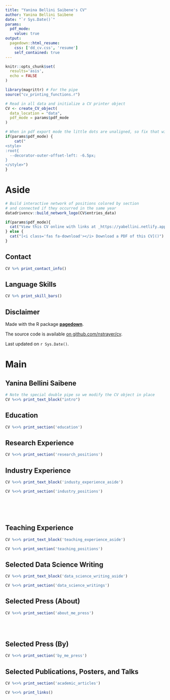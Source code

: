 ```yaml
---
title: "Yanina Bellini Saibene's CV"
author: Yanina Bellini Saibene
date: "`r Sys.Date()`"
params:
  pdf_mode:
    value: true
output:
  pagedown::html_resume:
    css: ['dd_cv.css', 'resume']
    self_contained: true
---
```


```r
knitr::opts_chunk$set(
  results='asis', 
  echo = FALSE
)

library(magrittr) # For the pipe
source("cv_printing_functions.r")

# Read in all data and initialize a CV printer object
CV <- create_CV_object(
  data_location = "data",  
  pdf_mode = params$pdf_mode
)

```


```r
# When in pdf export mode the little dots are unaligned, so fix that with some conditional CSS.
if(params$pdf_mode) {
    cat("
<style>
:root{
  --decorator-outer-offset-left: -6.5px;
}
</style>")
}
```


Aside
================================================================================

```r
# Build interactive network of positions colored by section
# and connected if they occurred in the same year
datadrivencv::build_network_logo(CV$entries_data)
```


```r
if(params$pdf_mode){
  cat("View this CV online with links at _https://yabellini.netlify.app/cv/_")
} else {
  cat("[<i class='fas fa-download'></i> Download a PDF of this CV]()")
}
```

Contact {#contact}
--------------------------------------------------------------------------------

```r
CV %>% print_contact_info()
```



Language Skills {#skills}
--------------------------------------------------------------------------------

```r
CV %>% print_skill_bars()
```



Disclaimer {#disclaimer}
--------------------------------------------------------------------------------

Made with the R package [**pagedown**](https://github.com/rstudio/pagedown). 

The source code is available [on github.com/nstrayer/cv](https://github.com/yabellini/CV).

Last updated on `r Sys.Date()`.



Main
================================================================================

Yanina Bellini Saibene {#title}
--------------------------------------------------------------------------------

```r
# Note the special double pipe so we modify the CV object in place
CV %<>% print_text_block("intro") 
```



Education {data-icon=graduation-cap data-concise=true}
--------------------------------------------------------------------------------

```r
CV %<>% print_section('education')
```



Research Experience {data-icon=laptop}
--------------------------------------------------------------------------------

```r
CV %<>% print_section('research_positions')
```



Industry Experience {data-icon=suitcase}
--------------------------------------------------------------------------------

::: aside
```r
CV %<>% print_text_block('industy_experience_aside')
```
:::

```r
CV %<>% print_section('industry_positions')
```

<!-- These breaks just force a new page so section doesnt get cut off -->
<br>
<br>
<br>

Teaching Experience {data-icon=chalkboard-teacher}
--------------------------------------------------------------------------------

::: aside
```r
CV %<>% print_text_block('teaching_experience_aside')
```
:::

```r
CV %<>% print_section('teaching_positions')
```



Selected Data Science Writing {data-icon=chart-line}
--------------------------------------------------------------------------------

::: aside
```r
CV %<>% print_text_block('data_science_writing_aside')
```
:::

```r
CV %<>% print_section('data_science_writings')
```



Selected Press (About)  {data-icon=newspaper}
--------------------------------------------------------------------------------

```r
CV %<>% print_section('about_me_press')
```


<br>
<br>


Selected Press (By)  {data-icon=newspaper}
--------------------------------------------------------------------------------

```r
CV %<>% print_section('by_me_press')
```



Selected Publications, Posters, and Talks {data-icon=book}
--------------------------------------------------------------------------------

```r
CV %<>% print_section('academic_articles')
```



```r
CV %<>% print_links()
```

